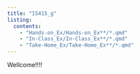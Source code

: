 ```yaml
---
title: "IS415_g"
listing: 
  contents:
    - "Hands-on_Ex/Hands-on_Ex**/*.qmd"
    - "In-Class_Ex/In-Class_Ex**/*.qmd"
    - "Take-Home_Ex/Take-Home_Ex**/*.qmd"
---
```


Wellcome!!!!
